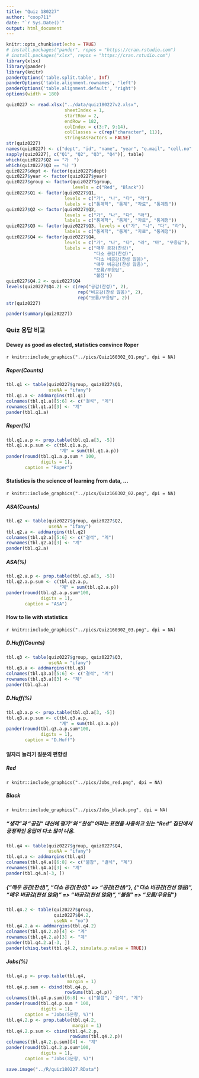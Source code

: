 ```yaml
---
title: "Quiz 180227"
author: "coop711"
date: "`r Sys.Date()`"
output: html_document
---
```


```r
knitr::opts_chunk$set(echo = TRUE)
# install.packages("pander", repos = "https://cran.rstudio.com")
# install.packages("xlsx", repos = "https://cran.rstudio.com")
library(xlsx)
library(pander)
library(knitr)
panderOptions('table.split.table', Inf)
panderOptions('table.alignment.rownames', 'left')
panderOptions('table.alignment.default', 'right')
options(width = 180)
```

```r
quiz0227 <- read.xlsx("../data/quiz180227v2.xlsx", 
                      sheetIndex = 1, 
                      startRow = 2, 
                      endRow = 182, 
                      colIndex = c(3:7, 9:14), 
                      colClasses = c(rep("character", 11)), 
                      stringsAsFactors = FALSE)
str(quiz0227)
names(quiz0227) <- c("dept", "id", "name", "year", "e.mail", "cell.no", "Q1", "Q2", "Q3", "Q4", "group")
sapply(quiz0227[, c("Q1", "Q2", "Q3", "Q4")], table)
which(quiz0227$Q2 == "가  ")
which(quiz0227$Q3 == "나 ")
quiz0227$dept <- factor(quiz0227$dept)
quiz0227$year <- factor(quiz0227$year)
quiz0227$group <- factor(quiz0227$group, 
                         levels = c("Red", "Black"))
quiz0227$Q1 <- factor(quiz0227$Q1, 
                      levels = c("가", "나", "다", "라"), 
                      labels = c("통계학", "통계", "자료", "통계청"))
quiz0227$Q2 <- factor(quiz0227$Q2, 
                      levels = c("가", "나", "다", "라"), 
                      labels = c("통계학", "통계", "자료", "통계청"))
quiz0227$Q3 <- factor(quiz0227$Q3, levels = c("가", "나", "다", "라"), 
                      labels = c("통계학", "통계", "자료", "통계청"))
quiz0227$Q4 <- factor(quiz0227$Q4, 
                      levels = c("가", "나", "다", "라", "마", "무응답"), 
                      labels = c("매우 공감(찬성)", 
                                 "다소 공감(찬성)", 
                                 "다소 비공감(찬성 않음)", 
                                 "매우 비공감(찬성 않음)", 
                                 "모름/무응답",
                                 "불참"))
quiz0227$Q4.2 <- quiz0227$Q4
levels(quiz0227$Q4.2) <- c(rep("공감(찬성)", 2), 
                           rep("비공감(찬성 않음)", 2), 
                           rep("모름/무응답", 2))
str(quiz0227)
```

```r
pander(summary(quiz0227))
```

### Quiz 응답 비교

#### Dewey as good as elected, statistics convince Roper

`r knitr::include_graphics("../pics/Quiz160302_01.png", dpi = NA)`

##### Roper(Counts) 

```r
tbl.q1 <- table(quiz0227$group, quiz0227$Q1, 
                useNA = "ifany")
tbl.q1.a <- addmargins(tbl.q1)
colnames(tbl.q1.a)[5:6] <- c("결석", "계")
rownames(tbl.q1.a)[3] <- "계"
pander(tbl.q1.a)
```

##### Roper(%)

```r
tbl.q1.a.p <- prop.table(tbl.q1.a[3, -5])
tbl.q1.a.p.sum <- c(tbl.q1.a.p, 
                    "계" = sum(tbl.q1.a.p))
pander(round(tbl.q1.a.p.sum * 100, 
             digits = 1), 
       caption = "Roper")
```

#### Statistics is the science of learning from data, ...

`r knitr::include_graphics("../pics/Quiz160302_02.png", dpi = NA)`

##### ASA(Counts) 

```r
tbl.q2 <- table(quiz0227$group, quiz0227$Q2, 
                useNA = "ifany")
tbl.q2.a <- addmargins(tbl.q2)
colnames(tbl.q2.a)[5:6] <- c("결석", "계")
rownames(tbl.q2.a)[3] <- "계"
pander(tbl.q2.a)
```

##### ASA(%)

```r
tbl.q2.a.p <- prop.table(tbl.q2.a[3, -5])
tbl.q2.a.p.sum <- c(tbl.q2.a.p, 
                    "계" = sum(tbl.q2.a.p))
pander(round(tbl.q2.a.p.sum*100,
             digits = 1), 
       caption = "ASA")
```

#### How to lie with statistics

`r knitr::include_graphics("../pics/Quiz160302_03.png", dpi = NA)`

##### D.Huff(Counts) 

```r
tbl.q3 <- table(quiz0227$group, quiz0227$Q3, 
                useNA = "ifany")
tbl.q3.a <- addmargins(tbl.q3)
colnames(tbl.q3.a)[5:6] <- c("결석", "계")
rownames(tbl.q3.a)[3] <- "계"
pander(tbl.q3.a)
```

##### D.Huff(%)

```r
tbl.q3.a.p <- prop.table(tbl.q3.a[3, -5])
tbl.q3.a.p.sum <- c(tbl.q3.a.p, 
                    "계" = sum(tbl.q3.a.p))
pander(round(tbl.q3.a.p.sum*100, 
             digits = 1), 
       caption = "D.Huff")
```

#### 일자리 늘리기 질문의 편향성

##### Red

`r knitr::include_graphics("../pics/Jobs_red.png", dpi = NA)`

##### Black

`r knitr::include_graphics("../pics/Jobs_black.png", dpi = NA)`

##### "생각"과 "공감" 대신에 평가"와 "찬성"이라는 표현을 사용하고 있는 "Red" 집단에서 긍정적인 응답이 다소 많이 나옴.

```r
tbl.q4 <- table(quiz0227$group, quiz0227$Q4, 
                useNA = "ifany")
tbl.q4.a <- addmargins(tbl.q4)
colnames(tbl.q4.a)[6:8] <- c("불참", "결석", "계")
rownames(tbl.q4.a)[3] <- "계"
pander(tbl.q4.a[-3, ])
```

##### {"매우 공감(찬성)", "다소 공감(찬성)" => "공감(찬성)"}, {"다소 비공감(찬성 않음)", "매우 비공감(찬성 않음)" => "비공감(찬성 않음)", "불참" => "모름/무응답"}

```r
tbl.q4.2 <- table(quiz0227$group, 
                  quiz0227$Q4.2, 
                  useNA = "no")
tbl.q4.2.a <- addmargins(tbl.q4.2)
colnames(tbl.q4.2.a)[4] <- "계"
rownames(tbl.q4.2.a)[3] <- "계"
pander(tbl.q4.2.a[-3, ])
pander(chisq.test(tbl.q4.2, simulate.p.value = TRUE))
```

##### Jobs(%)

```r
tbl.q4.p <- prop.table(tbl.q4, 
                       margin = 1)
tbl.q4.p.sum <- cbind(tbl.q4.p, 
                      rowSums(tbl.q4.p))
colnames(tbl.q4.p.sum)[6:8] <- c("불참", "결석", "계")
pander(round(tbl.q4.p.sum * 100, 
             digits = 1), 
       caption = "Jobs(5문항, %)")
tbl.q4.2.p <- prop.table(tbl.q4.2, 
                         margin = 1)
tbl.q4.2.p.sum <- cbind(tbl.q4.2.p, 
                        rowSums(tbl.q4.2.p))
colnames(tbl.q4.2.p.sum)[4] <- "계"
pander(round(tbl.q4.2.p.sum*100, 
             digits = 1), 
       caption = "Jobs(3문항, %)")
```

```r
save.image("../R/quiz180227.RData")
```